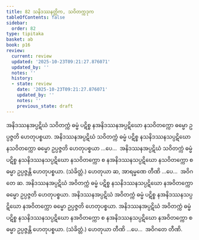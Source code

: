 ```yaml
---
title: 82 သနိဒဿနတ္တိက, သဝိတက္ကဒုက
tableOfContents: false
sidebar:
  order: 82
type: tipitaka
basket: ab
book: p16
review:
  current: review
  updated: '2025-10-23T09:21:27.876071'
  updated_by: ''
  notes: ''
  history:
  - state: review
    date: '2025-10-23T09:21:27.876071'
    updated_by: ''
    notes: ''
    previous_state: draft
---
```



<ReviewStatus review={frontmatter.review} showDetails={true} />

<HypothesisAnnotation frontmatter={frontmatter} />

<DynamicBreadcrumb />

<Division number="132" book="p16" e="ch" v="40" p="284">

<Paragraph number="318" book="p16">
အနိဒဿနအပ္ပဋိဃံ သဝိတက္ကံ ဓမ္မံ ပဋိစ္စ နအနိဒဿနအပ္ပဋိဃော နသဝိတက္ကော ဓမ္မော ဥပ္ပဇ္ဇတိ ဟေတုပစ္စယာ. အနိဒဿနအပ္ပဋိဃံ သဝိတက္ကံ ဓမ္မံ ပဋိစ္စ နသနိဒဿနသပ္ပဋိဃော နသဝိတက္ကော ဓမ္မော ဥပ္ပဇ္ဇတိ ဟေတုပစ္စယာ …ပေ…  အနိဒဿနအပ္ပဋိဃံ သဝိတက္ကံ ဓမ္မံ ပဋိစ္စ နသနိဒဿနသပ္ပဋိဃော နသဝိတက္ကော စ နအနိဒဿနသပ္ပဋိဃော နသဝိတက္ကော စ ဓမ္မာ ဥပ္ပဇ္ဇန္တိ ဟေတုပစ္စယာ. (သံခိတ္တံ.)
</Paragraph>

<Paragraph number="319" book="p16">
ဟေတုယာ ဆ, အာရမ္မဏေ တီဏိ …ပေ…  အဝိဂတေ ဆ.
</Paragraph>

</Division>
<Division number="133" book="p16" e="ch" v="40" p="284">

<Paragraph number="320" book="p16">
အနိဒဿနအပ္ပဋိဃံ အဝိတက္ကံ ဓမ္မံ ပဋိစ္စ နသနိဒဿနသပ္ပဋိဃော နအဝိတက္ကော ဓမ္မော ဥပ္ပဇ္ဇတိ ဟေတုပစ္စယာ. အနိဒဿနအပ္ပဋိဃံ အဝိတက္ကံ ဓမ္မံ ပဋိစ္စ နအနိဒဿနသပ္ပဋိဃော နအဝိတက္ကော ဓမ္မော ဥပ္ပဇ္ဇတိ ဟေတုပစ္စယာ. အနိဒဿနအပ္ပဋိဃံ အဝိတက္ကံ ဓမ္မံ ပဋိစ္စ နသနိဒဿနသပ္ပဋိဃော နအဝိတက္ကော စ နအနိဒဿနသပ္ပဋိဃော နအဝိတက္ကော စ ဓမ္မာ ဥပ္ပဇ္ဇန္တိ ဟေတုပစ္စယာ. (သံခိတ္တံ.)
</Paragraph>

<Paragraph number="321" book="p16">
ဟေတုယာ တီဏိ …ပေ…  အဝိဂတေ တီဏိ.
</Paragraph>
</Division>